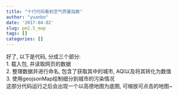 ```yaml
---
title: "十行代码看到空气质量指数"
author: "yuanbo"
date: '2017-04-02'
slug: pm2.5_map
tags: []
categories: []
---
```


好了, 以下是代码, 分成三个部分:     
1. 载入包, 并读取网页的数据     
2. 整理数据并进行命名, 包含了获取其中的城市, AQI以及将其转化为数值   
3. 使用geojsonMap绘制细分到城市的污染情况   
这部分代码运行之后会出现一个以高德地图为底图, 可缩放可点击的地图~

